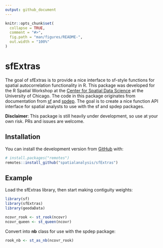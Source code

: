 ```yaml
---
output: github_document
---
```


<!-- README.md is generated from README.Rmd. Please edit that file -->

```r
knitr::opts_chunk$set(
  collapse = TRUE,
  comment = "#>",
  fig.path = "man/figures/README-",
  out.width = "100%"
)
```
# sfExtras

<!-- badges: start -->
<!-- badges: end -->

The goal of sfExtras is to provide a nice interface to sf-style functions for spatial 
autocorrelation functionality in R. This package was developed for the R Spatial Workshop
at the [Center for Spatial Data Science](https://spatial.uchicago.edu/) at the University
of Chicago. The code in this package originates from documentation
from [sf](https://github.com/r-spatial/sf) and [spdep](https://github.com/r-spatial/spdep).
The goal is to create a nice function API interface for spatial analysts 
to use with the sf and spdep packages.

**Disclaimer**: This package is still heavily under development, so use at your own risk.
PRs and issues are welcome.

## Installation

You can install the development version from [GitHub](https://github.com/) with:

``` r
# install.packages("remotes")
remotes::install_github("spatialanalysis/sfExtras")
```
## Example

Load the sfExtras library, then start making contiguity weights:

```r
library(sf)
library(sfExtras)
library(geodaData)

ncovr_rook <- st_rook(ncovr)
ncovr_queen <- st_queen(ncovr)
```

Convert into **nb** class for use with the spdep package:

```r
rook_nb <- st_as_nb(ncovr_rook)
```
